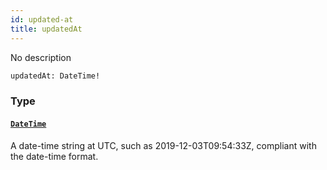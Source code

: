 ```yaml
---
id: updated-at
title: updatedAt
---
```


No description

```graphql
updatedAt: DateTime!

```

### Type

#### [`DateTime`](/docs/graphql/scalars/date-time)

A date-time string at UTC, such as 2019-12-03T09:54:33Z, compliant with the date-time format.
